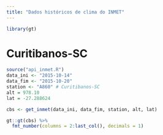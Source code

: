 ```yaml
---
title: "Dados históricos de clima do INMET"
---
```


```r
library(gt)
```


# Curitibanos-SC

```r
source("api_inmet.R")
data_ini <- "2015-10-14" 
data_fim <- "2015-10-20" 
station <- "A860" # Curitibanos-SC
alt = 978.10
lat = -27.288624

cbs <- get_inmet(data_ini, data_fim, station, alt, lat)
```

```r
gt::gt(cbs) %>%
  fmt_number(columns = 2:last_col(), decimals = 1)
```



